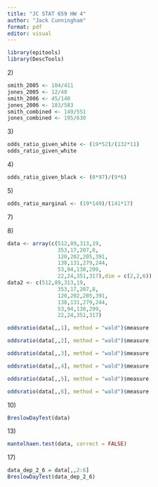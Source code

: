```yaml
---
title: "JC STAT 659 HW 4"
author: "Jack Cunningham"
format: pdf
editor: visual
---
```


```r
library(epitools)
library(DescTools)
```

2\)

```r
smith_2005 <- 104/411
jones_2005 <- 12/48
smith_2006 <- 45/140
jones_2006 <- 183/583
smith_combined <- 149/551
jones_combined <- 195/630

```

3\)

```r
odds_ratio_given_white <- (19*52)/(132*11)
odds_ratio_given_white
```

4\)

```r
odds_ratio_given_black <- (0*97)/(9*6)
```

5\)

```r
odds_ratio_marginal <- (19*149)/(141*17)
```

7\)

8\)

```r
data <- array(c(512,89,313,19,
                353,17,207,8,
                120,202,205,391,
                138,131,279,244,
                53,94,138,299,
                22,24,351,317),dim = c(2,2,6))
data2 <- c(512,89,313,19,
                353,17,207,8,
                120,202,205,391,
                138,131,279,244,
                53,94,138,299,
                22,24,351,317)
```

```r
oddsratio(data[,,1], method = "wald")$measure
```

```r
oddsratio(data[,,2], method = "wald")$measure
```

```r
oddsratio(data[,,3], method = "wald")$measure
```

```r
oddsratio(data[,,4], method = "wald")$measure
```

```r
oddsratio(data[,,5], method = "wald")$measure
```

```r
oddsratio(data[,,6], method = "wald")$measure
```

10\)

```r
BreslowDayTest(data)
```

13\)

```r
mantelhaen.test(data, correct = FALSE)
```

17\)

```r
data_dep_2_6 = data[,,2:6]
BreslowDayTest(data_dep_2_6)
```
